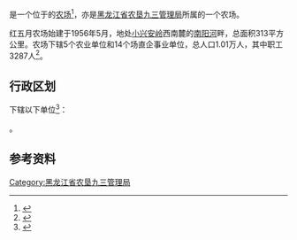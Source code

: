 {{中国乡级行政区|23/11/21/505/000
|行政区全称           = {{PAGENAMEBASE}}
|上级行政区           = [[黑龙江省农垦九三管理局|黑龙江省农垦九三管理局]]
}}

'''{{PAGENAMEBASE}}'''是一个位于{{PRC admin/fullname|23/11/21/505/000|3}}的[[农场|农场]]<ref>{{PRC admin/ref sgc|{{PRC admin/parent|23/11/21/505/000}}}}</ref>，亦是[[黑龙江省农垦九三管理局|黑龙江省农垦九三管理局]]所属的一个农场。

红五月农场始建于1956年5月，地处[[小兴安岭|小兴安岭]]西南麓的[[南阳河|南阳河]]畔，总面积313平方公里。农场下辖5个农业单位和14个场直企事业单位，总人口1.01万人，其中职工3287人<ref>{{cite web |title=红五月农场 |url=http://zw.chinabdh.com/hwyfarm/index.jhtml |website=黑龙江省农垦总局}}</ref>。

== 行政区划 ==
{{PAGENAMEBASE}}下辖以下单位<ref>{{PRC admin/ref sgc|23/11/21/505/000}}</ref>：

{{PRC admin/children|23/11/21/505/000}}。

== 参考资料 ==
{{reflist}}

{{黑龙江行政区划小作品}}
{{PRC admin/navcat|23/11/21/505/000}}
{{黑龙江省农垦总局}}

[[Category:黑龙江省农垦九三管理局|Category:黑龙江省农垦九三管理局]]